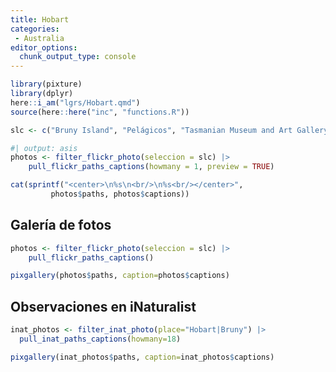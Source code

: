 ```yaml
---
title: Hobart
categories:
 - Australia
editor_options: 
  chunk_output_type: console
---
```



```r
library(pixture)
library(dplyr)
here::i_am("lgrs/Hobart.qmd")
source(here::here("inc", "functions.R"))

slc <- c("Bruny Island", "Pelágicos", "Tasmanian Museum and Art Gallery", "Delfines alrededor de Bruny Island")

```


```r
#| output: asis
photos <- filter_flickr_photo(seleccion = slc) |>
    pull_flickr_paths_captions(howmany = 1, preview = TRUE)

cat(sprintf("<center>\n%s\n<br/>\n%s<br/></center>", 
         photos$paths, photos$captions))
```



## Galería de fotos

```r
photos <- filter_flickr_photo(seleccion = slc) |>
    pull_flickr_paths_captions()

pixgallery(photos$paths, caption=photos$captions)
```

## Observaciones en iNaturalist


```r

inat_photos <- filter_inat_photo(place="Hobart|Bruny") |>
  pull_inat_paths_captions(howmany=18)

pixgallery(inat_photos$paths, caption=inat_photos$captions)
```

